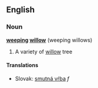 == English ==
=== Noun ===
'''[[weep]]ing [[willow]]''' (weeping willows)

#A variety of [[willow]] tree

==== Translations ====
*Slovak: [[smutná vŕba#Slovak|smutná vŕba]] ''f''